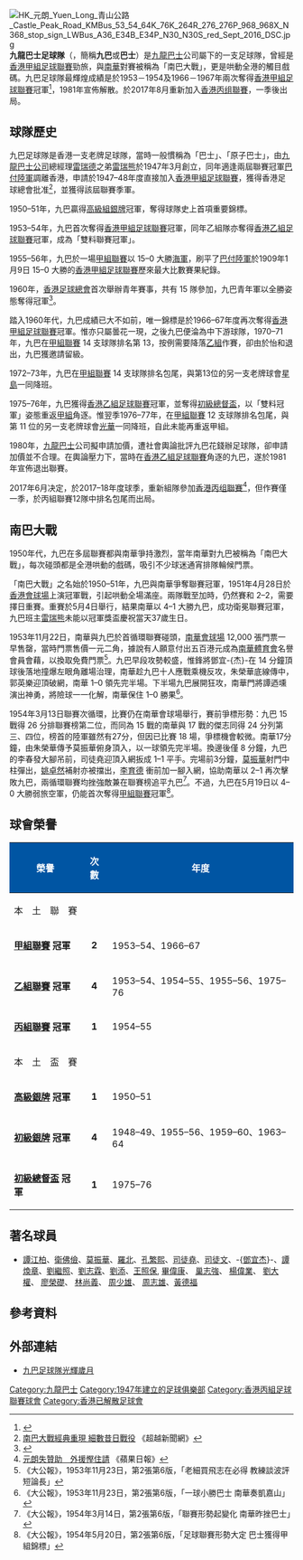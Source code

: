 {{Infobox football club
| clubname  = 九巴
| image     = [[File:Kowloon_Motor_Bus_FT_logo.GIF|180px]]
| fullname  = 九巴足球隊
| nickname  = 原子巴士
| founded   = 1947年（首次加入）
| ground    = 
| city      = 
| capacity  = 
| chairman  = 
| manager   = 
| league    = 
| season    = [[2017–18年香港丙組聯賽|2017－18]]
| position  = 港丙，第12位（出局）
| shirtsupplier = DOS
| shirtsponsors = 
| pattern_la1   = 
| pattern_b1    = _thinblacksides
| pattern_ra1   = 
| pattern_sh1   = _blackstripes
| pattern_so1   = 
| leftarm1      = e62617
| body1         = e62617
| rightarm1     = e62617
| shorts1       = e62617
| socks1        = ffffff
| kit_alt2      = 
| pattern_la2   = 
| pattern_b2    = _thinblacksides
| pattern_ra2   = 
| pattern_sh2   = _blackstripes
| pattern_so2   = 
| leftarm2      = b8d930
| body2         = b8d930
| rightarm2     = b8d930
| shorts2       = b8d930
| socks2        = 000000
| kit_alt3      = 
| pattern_la3   = 
| pattern_b3    = 
| pattern_ra3   = 
| pattern_sh3   = 
| pattern_so3   = 
| pattern_name3 = 
| leftarm3      = 
| body3         = 
| rightarm3     = 
| shorts3       = 
}}
[[File:HK_元朗_Yuen_Long_青山公路_Castle_Peak_Road_KMBus_53_54_64K_76K_264R_276_276P_968_968X_N368_stop_sign_LWBus_A36_E34B_E34P_N30_N30S_red_Sept_2016_DSC.jpg|thumb]]
'''九龍巴士足球隊'''（{{lang|en|Kowloon Motor Bus Football Team}}，簡稱'''九巴'''或'''巴士'''）是[[九龍巴士|九龍巴士]]公司屬下的一支足球隊，曾經是[[香港甲組足球聯賽|香港甲組足球聯賽]]勁旅，與[[南華足球隊|南華]]對賽被稱為「南巴大戰」，更是哄動全港的觸目戲碼。九巴足球隊最輝煌成績是於1953－1954及1966－1967年兩次奪得[[香港甲組足球聯賽|香港甲組足球聯賽]]冠軍<ref>{{cite news|url=http://www.kmb.hk/chi/next/images/today0706/p26.pdf|title=九巴足球隊光輝歲月}}{{dead link|date=2017年11月 |bot=InternetArchiveBot |fix-attempted=yes }}</ref>，1981年宣佈解散。於2017年8月重新加入[[香港丙组聯賽|香港丙组聯賽]]，一季後出局。

== 球隊歷史 ==
九巴足球隊是香港一支老牌足球隊，當時一般慣稱為「巴士」、「原子巴士」，由[[九龍巴士公司|九龍巴士公司]]總經理[[雷瑞德|雷瑞德]]之弟[[雷瑞熊|雷瑞熊]]於1947年3月創立，同年適逢兩屆聯賽冠軍[[巴付陸軍|巴付陸軍]]調離香港，申請於1947–48年度直接加入[[香港甲組足球聯賽|香港甲組足球聯賽]]，獲得香港足球總會批准<ref>[http://beyondnewsnet.com/20161208/29555/ 南巴大戰經典重現 細數昔日戰役] {{Wayback|url=http://beyondnewsnet.com/20161208/29555/ |date=20200506003242 }}《超越新聞網》</ref>，並獲得該屆聯賽季軍。

1950–51年，九巴贏得[[香港足球高級銀牌賽|高級組銀牌]]冠軍，奪得球隊史上首項重要錦標。

1953–54年，九巴首次奪得[[香港甲組足球聯賽|香港甲組足球聯賽]]冠軍，同年乙組隊亦奪得[[香港乙組足球聯賽|香港乙組足球聯賽]]冠軍，成為「雙料聯賽冠軍」。

1955–56年，九巴於一場[[香港甲組足球聯賽|甲組聯賽]]以 15–0 大勝[[海軍足球隊|海軍]]，刷平了[[巴付陸軍|巴付陸軍]]於1909年1月9日 15–0 大勝{{tsl|en|Club Lusitano||萄葡牙會}}的[[香港甲組足球聯賽|香港甲組足球聯賽]]歷來最大比數賽果紀錄。

1960年，[[香港足球總會|香港足球總會]]首次舉辦青年賽事，共有 15 隊參加，九巴青年軍以全勝姿態奪得冠軍<ref>{{Cite web |url=http://www.hkfa.com/includes_files/board_details.php?news_id=4426 |title=漫談青年聯賽（一） |accessdate=2009-10-02 |archive-date=2007-01-27 |archive-url=https://web.archive.org/web/20070127174425/http://www.hkfa.com/includes_files/board_details.php?news_id=4426 |dead-url=no }}</ref>。

踏入1960年代，九巴成績已大不如前，唯一錦標是於1966–67年度再次奪得[[香港甲組足球聯賽|香港甲組足球聯賽]]冠軍。惟亦只屬曇花一現，之後九巴便淪為中下游球隊，1970–71年，九巴在[[香港甲組足球聯賽|甲組聯賽]] 14 支球隊排名第 13，按例需要降落[[香港乙組足球聯賽|乙組]]作賽，卻由於怡和退出，九巴獲邀請留級。

1972–73年，九巴在[[香港甲組足球聯賽|甲組聯賽]] 14 支球隊排名包尾，與第13位的另一支老牌球會[[星島體育會|星島]]一同降班。

1975–76年，九巴獲得[[香港乙組足球聯賽|香港乙組足球聯賽]]冠軍，並奪得[[初級總督盃|初級總督盃]]，以「雙料冠軍」姿態重返[[香港甲組足球聯賽|甲組]]角逐。惟翌季1976–77年，在[[香港甲組足球聯賽|甲組聯賽]] 12 支球隊排名包尾，與第 11 位的另一支老牌球會[[光華體育會|光華]]一同降班，自此未能再重返甲組。

1980年，[[九龍巴士|九龍巴士]]公司擬申請加價，遭社會輿論批評九巴花錢辦足球隊，卻申請加價並不合理。在輿論壓力下，當時在[[香港乙組足球聯賽|香港乙組足球聯賽]]角逐的九巴，遂於1981年宣佈退出聯賽。

2017年6月决定，於2017–18年度球季，重新組隊參加[[香港丙组聯賽|香港丙组聯賽]]<ref>[http://hk.apple.nextmedia.com/sports/art/20170716/20091089 元朗失贊助　外援慳住請] {{Wayback|url=http://hk.apple.nextmedia.com/sports/art/20170716/20091089 |date=20170822095832 }}《蘋果日報》</ref>，但作賽僅一季，於丙組聯賽12隊中排名包尾而出局。

== 南巴大戰 ==
1950年代，九巴在多屆聯賽都與南華爭持激烈，當年南華對九巴被稱為「南巴大戰」，每次碰頭都是全港哄動的戲碼，吸引不少球迷通宵排隊輪候門票。

「南巴大戰」之名始於1950–51年，九巴與南華爭奪聯賽冠軍，1951年4月28日於[[香港會球場|香港會球場]]上演冠軍戰，引起哄動全場滿座。兩隊戰至加時，仍然賽和 2–2，需要擇日重賽。重賽於5月4日舉行，結果南華以 4–1 大勝九巴，成功衛冕聯賽冠軍，九巴班主[[雷瑞熊|雷瑞熊]]未能以冠軍獎盃慶祝當天37歲生日。

1953年11月22日，南華與九巴於首循環聯賽碰頭，[[加路連山球場|南華會球場]] 12,000 張門票一早售罄，當時門票售價一元二角，據說有人願意付出五百港元成為[[南華體育會|南華體育會]]名譽會員會藉，以換取免費門票<ref>《大公報》，1953年11月23日，第2張第6版，「老細買飛志在必得 教練談波評短論長」</ref>。九巴早段攻勢較盛，惟鋒將鄧宜-{杰}-在 14 分鐘頂球後落地撞爆左眼角離場治理，南華趁九巴十人應戰乘機反攻，朱榮華底線傳中，郭英樂迎頂破網，南華 1–0 領先完半場。下半場九巴展開狂攻，南華門將譚迺壎演出神勇，將險球一一化解，南華保住 1–0 勝果<ref>《大公報》，1953年11月23日，第2張第6版，「一球小勝巴士 南華奏凱嘉山」</ref>。

1954年3月13日聯賽次循環，比賽仍在南華會球場舉行，賽前爭標形勢：九巴 15 戰得 26 分排聯賽榜第二位，而同為 15 戰的南華與 17 戰的傑志同得 24 分列第三、四位，榜首的陸軍雖然有27分，但因已比賽 18 場，爭標機會較微。南華17分鐘，由朱榮華傳予莫振華俯身頂入，以一球領先完半場。換邊後僅 8 分鐘，九巴的李春發大腳吊前，司徒堯迎頂入網扳成 1–1 平手。完場前3分鐘，[[莫振華|莫振華]]射門中柱彈出，[[姚卓然|姚卓然]]補射亦被擋出，[[李育德|李育德]] 衝前加一腳入網，協助南華以 2–1 再次擊敗九巴，兩循環聯賽均挫強敵兼在聯賽榜追平九巴<ref>《大公報》，1954年3月14日，第2張第6版，「聯賽形勢起變化 南華昨挫巴士」</ref>。不過，九巴在5月19日以 4–0 大勝弱旅空軍，仍能首次奪得[[香港甲組足球聯賽|甲組聯賽]]冠軍<ref>《大公報》，1954年5月20日，第2張第6版，「足球聯賽形勢大定 巴士獲得甲組錦標」</ref>。

== 球會榮譽 ==
{| class="wikitable"
!style="background:#0055A3; color:white;"|榮譽
!style="background:#0055A3; color:white;"|次數
!style="background:#0055A3; color:white;"|年度
|-
!colspan=6 bgcolor=#EFEFEF| 本　土　聯　賽
|-  
|'''[[香港甲組足球聯賽|甲組聯賽]] 冠軍'''
|align=center|'''2'''
|1953–54、1966–67
|-  
|'''[[香港乙組足球聯賽|乙組聯賽]] 冠軍'''
|align=center|'''4'''
|1953–54、1954–55、1955–56、1975–76
|-  
|'''[[香港丙組足球聯賽|丙組聯賽]] 冠軍'''
|align=center|'''1'''
|1954–55
|-
!colspan=6 bgcolor=#EFEFEF| 本　土　盃　賽
|- 
|'''[[香港足球高級銀牌賽|高級銀牌]] 冠軍'''
|align=center|'''1'''
|1950–51
|- 
|'''[[香港足球初級銀牌賽|初級銀牌]] 冠軍'''
|align=center|'''4'''
|1948–49、1955–56、1959–60、1963–64
|-    
|'''[[初級總督盃|初級總督盃]] 冠軍'''   
|align=center|'''1'''   
|1975–76   
|}

== 著名球員 ==
* [[譚江柏|譚江柏]]、[[衛佛儉|衛佛儉]]、[[莫振華|莫振華]]、[[羅北|羅北]]、[[孔繁熙|孔繁熙]]、[[司徒堯|司徒堯]]、[[司徒文|司徒文]]、-{[[鄧宜杰|鄧宜杰]]}-、[[譚煥章|譚煥章]]、[[劉繼照|劉繼照]]、[[劉志霖|劉志霖]]、[[劉添|劉添]]、[[王照保|王照保]], [[畢偉康|畢偉康]]、 [[巢志強|巢志強]]、 [[楊偉業|楊偉業]]、 [[劉大權|劉大權]]、 [[廖榮礎|廖榮礎]]、 [[林尚義|林尚義]]、 [[周少雄_(足球运动员)|周少雄]]、 [[周志雄|周志雄]]、[[黃德福|黃德福]]

== 參考資料 ==
{{reflist}}

== 外部連結 ==
*[http://www.kmb.hk/chi/next/images/today0706/p26.pdf 九巴足球隊光輝歲月]{{dead link|date=2017年11月 |bot=InternetArchiveBot |fix-attempted=yes }}
{{香港丙組聯賽}}

[[Category:九龍巴士|Category:九龍巴士]]
[[Category:1947年建立的足球俱樂部|Category:1947年建立的足球俱樂部]]
[[Category:香港丙組足球聯賽球會|Category:香港丙組足球聯賽球會]]
[[Category:香港已解散足球會|Category:香港已解散足球會]]